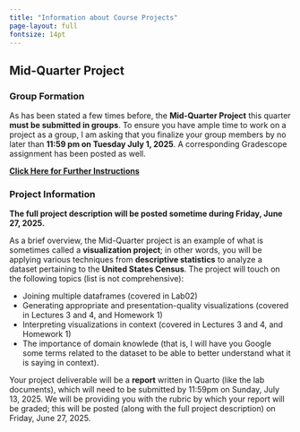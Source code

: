 ```yaml
---
title: "Information about Course Projects"
page-layout: full
fontsize: 14pt
---
```


## Mid-Quarter Project

### Group Formation

As has been stated a few times before, the **Mid-Quarter Project** this quarter **must be submitted in groups**. To ensure you have ample time to work on a project as a group, I am asking that you finalize your group members by no later than **11:59 pm on Tuesday July 1, 2025**. A corresponding Gradescope assignment has been posted as well.

[**<i class="fa-solid fa-file-pdf"></i> Click Here for Further Instructions**](../Files/Projects/Mid_Quarter_Project_Group_Signups.pdf)

### Project Information

**The full project description will be posted sometime during Friday, June 27, 2025.** 

As a brief overview, the Mid-Quarter project is an example of what is sometimes called a **visualization project**; in other words, you will be applying various techniques from **descriptive statistics** to analyze a dataset pertaining to the **United States Census**. The project will touch on the following topics (list is not comprehensive):

-   Joining multiple dataframes (covered in Lab02)
-   Generating appropriate and presentation-quality visualizations (covered in Lectures 3 and 4, and Homework 1)
-   Interpreting visualizations in context (covered in Lectures 3 and 4, and Homework 1)
-   The importance of domain knowlede (that is, I will have you Google some terms related to the dataset to be able to better understand what it is saying in context).

Your project deliverable will be a **report** written in Quarto (like the lab documents), which will need to be submitted by 11:59pm on Sunday, July 13, 2025. We will be providing you with the rubric by which your report will be graded; this will be posted (along with the full project description) on Friday, June 27, 2025.